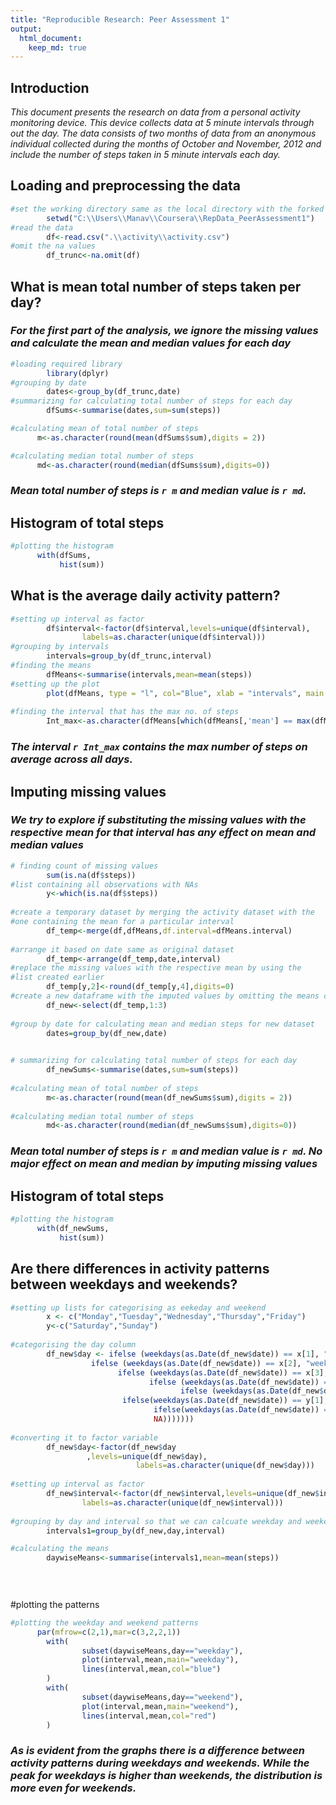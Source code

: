 ```yaml
---
title: "Reproducible Research: Peer Assessment 1"
output: 
  html_document:
    keep_md: true
---
```


## Introduction
*This document presents the research on data from a personal activity monitoring device. This device collects data at 5 minute intervals through out the day. The data consists of two months of data from an anonymous individual collected during the months of October and November, 2012 and include the number of steps taken in 5 minute intervals each day.*

## Loading and preprocessing the data

```r
#set the working directory same as the local directory with the forked repo
        setwd("C:\\Users\\Manav\\Coursera\\RepData_PeerAssessment1")
#read the data
        df<-read.csv(".\\activity\\activity.csv")
#omit the na values
        df_trunc<-na.omit(df)
```

## What is mean total number of steps taken per day?

### *For the first part of the analysis, we ignore the missing values and calculate the mean and median values for each day* 


```r
#loading required library
        library(dplyr)
#grouping by date
        dates<-group_by(df_trunc,date)
#summarizing for calculating total number of steps for each day
        dfSums<-summarise(dates,sum=sum(steps))

#calculating mean of total number of steps
      m<-as.character(round(mean(dfSums$sum),digits = 2))

#calculating median total number of steps
      md<-as.character(round(median(dfSums$sum),digits=0))


```

### *Mean total number of steps is `r m` and median value is `r md`.*

## Histogram of total steps 

```r
#plotting the histogram
      with(dfSums,
           hist(sum))
```

## What is the average daily activity pattern?

```r
#setting up interval as factor
        df$interval<-factor(df$interval,levels=unique(df$interval),
                labels=as.character(unique(df$interval)))
#grouping by intervals
        intervals=group_by(df_trunc,interval)
#finding the means
        dfMeans<-summarise(intervals,mean=mean(steps))
#setting up the plot
        plot(dfMeans, type = "l", col="Blue", xlab = "intervals", main = "Average Daily Activity pattern", ylab = "Average number of steps")
        
#finding the interval that has the max no. of steps
        Int_max<-as.character(dfMeans[which(dfMeans[,'mean'] == max(dfMeans$mean)),1 ])
```


### *The interval  `r Int_max` contains the max number of steps on average across all days.*


## Imputing missing values

### *We try to explore if substituting the missing values with the respective mean for that interval has any effect on mean and median values*


```r
# finding count of missing values
        sum(is.na(df$steps))
#list containing all observations with NAs
        y<-which(is.na(df$steps))
        
#create a temporary dataset by merging the activity dataset with the 
#one containing the mean for a particular interval
        df_temp<-merge(df,dfMeans,df.interval=dfMeans.interval)
        
#arrange it based on date same as original dataset
        df_temp<-arrange(df_temp,date,interval)
#replace the missing values with the respective mean by using the 
#list created earlier
        df_temp[y,2]<-round(df_temp[y,4],digits=0)
#create a new dataframe with the imputed values by omitting the means column       
        df_new<-select(df_temp,1:3)
        
#group by date for calculating mean and median steps for new dataset
        dates=group_by(df_new,date)

        
# summarizing for calculating total number of steps for each day
        df_newSums<-summarise(dates,sum=sum(steps))
        
#calculating mean of total number of steps
        m<-as.character(round(mean(df_newSums$sum),digits = 2))
        
#calculating median total number of steps
        md<-as.character(round(median(df_newSums$sum),digits=0))
```

### *Mean total number of steps is `r m` and median value is `r md`. No major effect on mean and median by imputing missing values*

## Histogram of total steps 

```r
#plotting the histogram
      with(df_newSums,
           hist(sum))
```

## Are there differences in activity patterns between weekdays and weekends?
```r
#setting up lists for categorising as eekeday and weekend
        x <- c("Monday","Tuesday","Wednesday","Thursday","Friday")
        y<-c("Saturday","Sunday")
        
#categorising the day column
        df_new$day <- ifelse (weekdays(as.Date(df_new$date)) == x[1], "weekday",
                  ifelse (weekdays(as.Date(df_new$date)) == x[2], "weekday", 
                        ifelse (weekdays(as.Date(df_new$date)) == x[3], "weekday", 
                               ifelse (weekdays(as.Date(df_new$date)) == x[4], "weekday",
                                      ifelse (weekdays(as.Date(df_new$date)) == x[5], "weekday",
                         ifelse(weekdays(as.Date(df_new$date)) == y[1], "weekend",
                                ifelse(weekdays(as.Date(df_new$date)) == y[2], "weekend",
                                NA)))))))
 
#converting it to factor variable       
        df_new$day<-factor(df_new$day
                 ,levels=unique(df_new$day),
                            labels=as.character(unique(df_new$day)))
 
#setting up interval as factor
        df_new$interval<-factor(df_new$interval,levels=unique(df_new$interval),
                labels=as.character(unique(df_new$interval)))             
 
#grouping by day and interval so that we can calcuate weekday and weekend means       
        intervals1=group_by(df_new,day,interval)

#calculating the means
        daywiseMeans<-summarise(intervals1,mean=mean(steps))
        

        
```

#plotting the patterns
```r
#plotting the weekday and weekend patterns
      par(mfrow=c(2,1),mar=c(3,2,2,1))
        with(
                subset(daywiseMeans,day=="weekday"),
                plot(interval,mean,main="weekday"),
                lines(interval,mean,col="blue")
        )
        with(
                subset(daywiseMeans,day=="weekend"),
                plot(interval,mean,main="weekend"),  
                lines(interval,mean,col="red")
        )  
```


### *As is evident from the graphs there is a  difference between activity patterns during weekdays and weekends. While the peak for weekdays is higher than weekends, the distribution is more even for weekends.*
